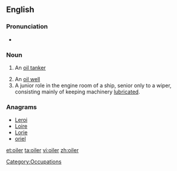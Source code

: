 ==English==

===Pronunciation===
* {{rhymes|ɔɪlə(r)}}

===Noun===
{{en-noun}}

# {{nautical}} An [[oil tanker]]
# An [[oil well]]
# A junior role in the engine room of a ship, senior only to a wiper, consisting mainly of keeping machinery [[lubricate]]d.

===Anagrams===
* [[Leroi#English|Leroi]]
* [[Loire#English|Loire]]
* [[Lorie#English|Lorie]]
* [[oriel#English|oriel]]

[[Category:Occupations]]

[[et:oiler]]
[[ta:oiler]]
[[vi:oiler]]
[[zh:oiler]]